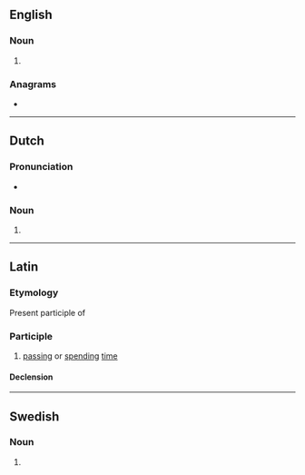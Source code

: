 {{also|Degens}}
==English==

===Noun===
{{head|en|noun form}}

# {{plural of|degen|lang=en}}

===Anagrams===
* {{anagrams|en|a=deegns|snedge}}

----

==Dutch==

===Pronunciation===
* {{audio|Nl-degens.ogg|Audio|lang=nl}}

===Noun===
{{head|nl|noun plural form}}

# {{nl-noun form of|pl|degen}}

----

==Latin==

===Etymology===
Present participle of {{m|la|dēgō}}

===Participle===
{{la-present participle|dēg|ens}}

# [[passing]] or [[spending]] [[time]]

====Declension====
{{la-adecl|dēgēns<3-P+>}}

----

==Swedish==

===Noun===
{{head|sv|noun form}}

# {{sv-noun-form-def-gen|deg}}